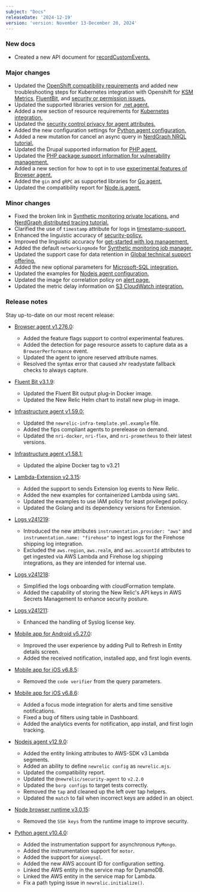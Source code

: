 ```yaml
---
subject: "Docs"
releaseDate: '2024-12-19'
version: 'version: November 13-December 20, 2024'
---
```


### New docs

* Created a new API document for [recordCustomEvents.](/docs/browser/new-relic-browser/browser-apis/recordCustomEvent/)


### Major changes


* Updated the [OpenShift compatibility requirements](/docs/kubernetes-pixie/kubernetes-integration/get-started/kubernetes-integration-compatibility-requirements) and added new troubleshooting steps for Kubernetes integration with Openshift for [KSM Metrics](/docs/kubernetes-pixie/kubernetes-integration/troubleshooting/openshift/ksm), [FluentBit](/docs/kubernetes-pixie/kubernetes-integration/troubleshooting/openshift/fluent-bit), and [security or permission issues.](/docs/kubernetes-pixie/kubernetes-integration/troubleshooting/openshift/security-context-constraints)
* Updated the supported libraries version for [.net agent.](/docs/apm/agents/net-agent/getting-started/net-agent-compatibility-requirements)
* Added a new section of resource requirements for [Kubernetes integration.](/docs/kubernetes-pixie/kubernetes-integration/get-started/kubernetes-integration-compatibility-requirements)
* Updated the [security control privacy for agent attributes.](/docs/security/security-privacy/data-privacy/security-controls-privacy)
* Added the new configuration settings for [Python agent configuration.](/docs/apm/agents/python-agent/configuration/python-agent-configuration)
* Added a new mutation for cancel an async query in [NerdGraph NRQL tutorial.](/docs/apis/nerdgraph/examples/async-queries-nrql-tutorial)
* Updated the Drupal supported information for [PHP agent.](/docs/apm/agents/php-agent/getting-started/php-agent-compatibility-requirements)
* Updated the [PHP package support information for vulnerability management.](/docs/vulnerability-management/integrations/intro)
* Added a new section for how to opt in to use [experimental features of Browser agent.](/docs/browser/new-relic-browser/configuration/experimental-features)
* Added the `gin` and `gRPC` as supported libraries for [Go agent.](/docs/apm/agents/go-agent/installation/install-automation-new-relic-go)
* Updated the compatibility report for [Node.js agent.](/docs/apm/agents/nodejs-agent/getting-started/compatibility-requirements-nodejs-agent)



### Minor changes


* Fixed the broken link in [Synthetic monitoring private locations.](/docs/synthetics/synthetic-monitoring/private-locations/monitor-private-locations) and [NerdGraph distributed tracing tutorial.](/docs/apis/nerdgraph/examples/nerdgraph-distributed-trace-data-tutorial)
* Clarified the use of `timestamp` attribute for logs in [timestamp-support.](/docs/logs/ui-data/timestamp-support)
* Enhanced the linguistic accuracy of [security-policy.](/docs/licenses/license-information/referenced-policies/security-policy)
* Improved the linguistic accuracy for [get-started with log management.](/docs/logs/get-started/get-started-log-management)
* Added the default `networkingmode` for [Synthetic monitoring job manager.](/docs/synthetics/synthetic-monitoring/private-locations/install-job-manager)
* Updated the support case for data retention in [Global technical support offering.](/docs/licenses/license-information/general-usage-licenses/global-technical-support-offerings)
* Added the new optional parameters for [Microsoft-SQL integration.](/install/microsoft-sql/whatsNext)
* Updated the examples for [Nodejs agent configuration.](/docs/apm/agents/nodejs-agent/installation-configuration/nodejs-agent-configuration)
* Updated the image for correlation policy on [alert page.](/docs/alerts/organize-alerts/change-applied-intelligence-correlation-logic-decisions)
* Updated the metric delay information on [S3 CloudWatch integration.](/docs/infrastructure/amazon-integrations/aws-integrations-list/aws-s3-monitoring-integration)



### Release notes


Stay up-to-date on our most recent release:

* [Browser agent v1.276.0](/docs/release-notes/new-relic-browser-release-notes/browser-agent-release-notes/browser-agent-v1.276.0):

  * Added the feature flags support to control experimental features.
  * Added the detection for page resource assets to capture data as a `BrowserPerformance` event.
  * Updated the agent to ignore reserved attribute names.
  * Resolved the syntax error that caused xhr readystate fallback checks to always capture.

* [Fluent Bit v3.1.9](/docs/release-notes/fluentbit-release-notes/fluentbit-24-10-31):

  * Updated the Fluent Bit output plug-in Docker image.
  * Updated the New Relic Helm chart to install new plug-in image.

* [Infrastructure agent v1.59.0:](/docs/release-notes/infrastructure-release-notes/infrastructure-agent-release-notes/new-relic-infrastructure-agent-1590)

  * Updated the `newrelic-infra-template.yml.example` file.
  * Added the fips compliant agents to prerelease on demand.
  * Updated the `nri-docker`, `nri-flex`, and `nri-prometheus` to their latest versions.

* [Infrastructure agent v1.58.1:](/docs/release-notes/infrastructure-release-notes/infrastructure-agent-release-notes/new-relic-infrastructure-agent-1581)

  * Updated the alpine Docker tag to v3.21


* [Lambda-Extension v2.3.15](/docs/release-notes/lambda-extension-release-notes/lambda-extension-2.3.15):

  * Added the support to sends Extension log events to New Relic.
  * Added the new examples for containerized Lambda using `SAM1`.
  * Updated the examples to use IAM policy for least privileged policy.
  * Updated the Golang and its dependency versions for Extension.


* [Logs v241219](/docs/release-notes/logs-release-notes/logs-24-12-19/):

  * Introduced the new attributes `instrumentation.provider: "aws"` and `instrumentation.name: "firehose"` to ingest logs for the Firehose shipping log integration.
  * Excluded the `aws.region`, `aws.realm`, and `aws.accountId` attributes to get ingested via AWS Lambda and Firehose log shipping integrations, as they are intended for internal use.


* [Logs v241218](/docs/release-notes/logs-release-notes/logs-24-12-18/):

  * Simplified the logs onboarding with cloudFormation template.
  * Added the capability of storing the New Relic's API keys in AWS Secrets Management to enhance security posture.

* [Logs v241211](/docs/release-notes/logs-release-notes/logs-24-12-11/):

  * Enhanced the handling of Syslog license key.

* [Mobile app for Android v5.27.0](/docs/release-notes/mobile-apps-release-notes/new-relic-android-release-notes/new-relic-android-5270/):

  * Improved the user experience by adding Pull to Refresh in Entity details screen.
  * Added the received notification, installed app, and first login events.

* [Mobile app for iOS v6.8.5](/docs/release-notes/mobile-apps-release-notes/new-relic-ios-release-notes/new-relic-ios-6085/):

  * Removed the `code verifier` from the query parameters.


* [Mobile app for iOS v6.8.6](/docs/release-notes/mobile-apps-release-notes/new-relic-ios-release-notes/new-relic-ios-6086): 

  * Added a focus mode integration for alerts and time sensitive notifications.
  * Fixed a bug of filters using table in Dashboard.
  * Added the analytics events for notification, app install, and first login tracking.

* [Nodejs agent v12.9.0](/docs/release-notes/agent-release-notes/nodejs-release-notes/node-agent-12-9-0):

  * Added the entity linking attributes to AWS-SDK v3 Lambda segments.
  * Added an ability to define `newrelic config` as `newrelic.mjs`.
  * Updated the compatibility report.
  * Updated the `@newrelic/security-agent` to `v2.2.0`
  * Updated the `borp configs` to target tests correctly.
  * Removed the `tap` and cleaned up the left over tap helpers.
  * Updated the `match` to fail when incorrect keys are added in an object.

* [Node browser runtime v3.0.15](/docs/release-notes/synthetics-release-notes/node-browser-runtime-release-notes/node-browser-runtime-3.0.15/):

  * Removed the `SSH keys` from the runtime image to improve security.

* [Python agent v10.4.0](/docs/release-notes/agent-release-notes/python-release-notes/python-agent-100400):

  * Added the instrumentation support for asynchronous `PyMongo`. 
  * Added the instrumentation support for `motor`.
  * Added the support for `aiomysql`.
  * Added the new AWS account ID for configuration setting.
  * Linked the AWS entity in the service map for DynamoDB. 
  * Linked the AWS entity in the service map for Lambda. 
  * Fix a path typing issue in  `newrelic.initialize()`.


